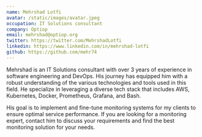 ```yaml
---
name: Mehrshad Lotfi
avatar: /static/images/avatar.jpeg
occupation: IT Solutions consultant
company: Optiop 
email: mehrshad@optiop.org
twitter: https://twitter.com/MehrshadLotfi
linkedin: https://www.linkedin.com/in/mehrshad-lotfi
github: https://github.com/mehr74
---
```


Mehrshad is an IT Solutions consultant with over 3 years of experience in software engineering 
and DevOps. His journey has equipped him with a robust understanding of the various technologies 
and tools used in this field. He specialize in leveraging a diverse tech stack that includes 
AWS, Kubernetes, Docker, Prometheus, Grafana, and Bash.

His goal is to implement and fine-tune monitoring systems for my clients to ensure optimal service 
performance. If you are looking for a monitoring expert, contact him to discuss your requirements 
and find the best monitoring solution for your needs.
